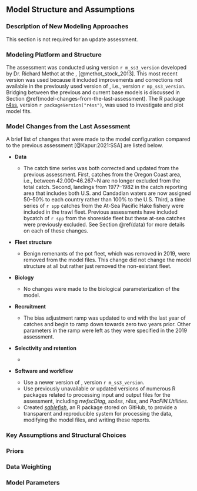 ## Model Structure and Assumptions

### Description of New Modeling Approaches

This section is not required for an update assessment.

### Modeling Platform and Structure

The assessment was conducted using \gls{ss3} version `r m_ss3_version` developed by Dr. Richard Methot at the \gls{noaa}, \gls{nwfsc} [@methot_stock_2013]. This most recent version was used because it included improvements and corrections not available in the previously used version of \gls{ss3}, i.e., version `r mp_ss3_version`.
Bridging between the previous and current base models is discussed in Section \@ref(model-changes-from-the-last-assessment). The R package [r4ss](https://github.com/r4ss/r4ss), version `r packageVersion("r4ss")`, was used to investigate and plot model fits.

### Model Changes from the Last Assessment

A brief list of changes that were made to the model configuration compared to the previous assessment [@Kapur:2021:SSA] are listed below.

- **Data**

  - The catch time series was both corrected and updated from the previous assessment.
    First, catches from the Oregon Coast \gls{inpfc} area, i.e., between 42.000--46.267\textdegree~N are no longer excluded from the total catch.
    Second, landings from 1977--1982 in the catch reporting area that includes both U.S. and Candadian waters are now assigned 50--50\% to each country rather than 100\% to the U.S.
    Third, a time series of `r spp` catches from the At-Sea Pacific Hake fishery were included in the trawl fleet. Previous assessments have included bycatch of `r spp` from the shoreside fleet but these at-sea catches were previously excluded.
    See Section \@ref(data) for more details on each of these changes.

- **Fleet structure**

  - Benign remenants of the pot fleet, which was removed in 2019, were removed from the model files. This change did not change the model structure at all but rather just removed the non-existant fleet.

- **Biology**

  - No changes were made to the biological parameterization of the model.

- **Recruitment**

  - The bias adjustment ramp was updated to end with the last year of catches and begin to ramp down towards zero two years prior. Other parameters in the ramp were left as they were specified in the 2019 assessment.

- **Selectivity and retention**

  - 

- **Software and workflow**

  - Use a newer version of \gls{ss3}, version `r m_ss3_version`.
  - Use previously unavailable or updated versions of numerous R packages related to processing input and output files for the assessment, including _nwfscDiag_, _sa4ss_, _r4ss_, and _PacFIN.Utilities_.
  - Created [_sablefish_](https::/github.com/pfmc-assessments/sablefish), an R package stored on GitHub, to provide a transparent and reproducible system for processing the data, modifying the model files, and writing these reports.

### Key Assumptions and Structural Choices



### Priors



### Data Weighting



### Model Parameters


